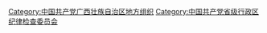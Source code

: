 [[Category:中国共产党广西壮族自治区地方组织|Category:中国共产党广西壮族自治区地方组织]]
[[Category:中国共产党省级行政区纪律检查委员会|Category:中国共产党省级行政区纪律检查委员会]]